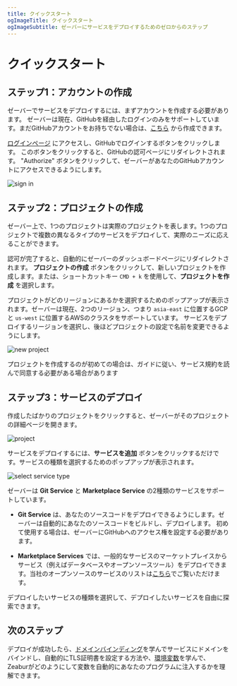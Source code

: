 ```yaml
---
title: クイックスタート
ogImageTitle: クイックスタート
ogImageSubtitle: ゼーバーにサービスをデプロイするためのゼロからのステップ
---
```



# クイックスタート

## ステップ1：アカウントの作成

ゼーバーでサービスをデプロイするには、まずアカウントを作成する必要があります。
ゼーバーは現在、GitHubを経由したログインのみをサポートしています。まだGitHubアカウントをお持ちでない場合は、[こちら](https://github.com/join) から作成できます。

[ログインページ](https://dash.zeabur.com/login) にアクセスし、GitHubでログインするボタンをクリックします。
このボタンをクリックすると、GitHubの認可ページにリダイレクトされます。 "Authorize" ボタンをクリックして、ゼーバーがあなたのGitHubアカウントにアクセスできるようにします。

![sign in](/start/sign-in.png)

## ステップ2：プロジェクトの作成

ゼーバー上で、1つのプロジェクトは実際のプロジェクトを表します。1つのプロジェクトで複数の異なるタイプのサービスをデプロイして、実際のニーズに応えることができます。

認可が完了すると、自動的にゼーバーのダッシュボードページにリダイレクトされます。
**プロジェクトの作成** ボタンをクリックして、新しいプロジェクトを作成します。または、ショートカットキー `CMD + k` を使用して、**プロジェクトを作成** を選択します。

プロジェクトがどのリージョンにあるかを選択するためのポップアップが表示されます。ゼーバーは現在、2つのリージョン、つまり `asia-east` に位置するGCPと `us-west` に位置するAWSのクラスタをサポートしています。
サービスをデプロイするリージョンを選択し、後ほどプロジェクトの設定で名前を変更できるようにします。

![new project](/start/create-project.png)

<Callout>
  プロジェクトを作成するのが初めての場合は、ガイドに従い、サービス規約を読んで同意する必要がある場合があります
</Callout>

## ステップ3：サービスのデプロイ

作成したばかりのプロジェクトをクリックすると、ゼーバーがそのプロジェクトの詳細ページを開きます。

![project](/start/project.png)

サービスをデプロイするには、**サービスを追加** ボタンをクリックするだけです。サービスの種類を選択するためのポップアップが表示されます。

![select service type](/start/select-service-type.png)

ゼーバーは **Git Service** と **Marketplace Service** の2種類のサービスをサポートしています。

- **Git Service** は、あなたのソースコードをデプロイできるようにします。ゼーバーは自動的にあなたのソースコードをビルドし、デプロイします。
  初めて使用する場合は、ゼーバーにGitHubへのアクセス権を設定する必要があります。

- **Marketplace Services** では、一般的なサービスのマーケットプレイスからサービス（例えばデータベースやオープンソースツール）をデプロイできます。当社のオープンソースのサービスのリストは[こちら](https://github.com/zeabur/zeabur/tree/main/marketplace)でご覧いただけます。

デプロイしたいサービスの種類を選択して、デプロイしたいサービスを自由に探索できます。

## 次のステップ

デプロイが成功したら、[ドメインバインディング](/deploy/domain-binding)を学んでサービスにドメインをバインドし、自動的にTLS証明書を設定する方法や、[環境変数](/environment/variables)を学んで、Zeaburがどのようにして変数を自動的にあなたのプログラムに注入するかを理解できます。